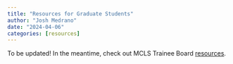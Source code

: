 ```yaml
---
title: "Resources for Graduate Students"
author: "Josh Medrano"
date: "2024-04-06"
categories: [resources]
---
```


To be updated! In the meantime, check out MCLS Trainee Board [resources](https://mclstrainee.weebly.com/).

